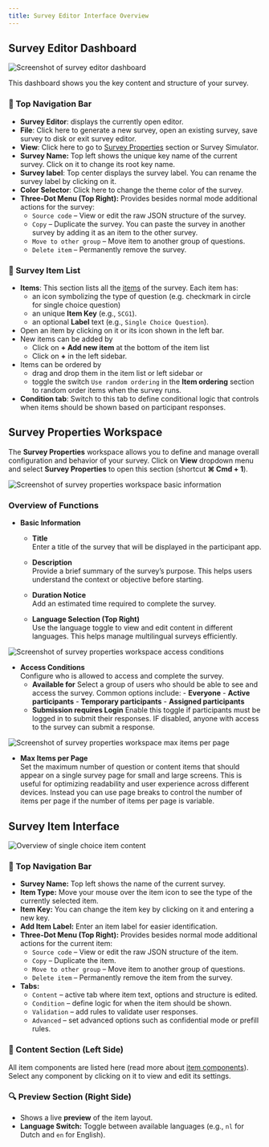 ```yaml
---
title: Survey Editor Interface Overview
---
```


## Survey Editor Dashboard

![Screenshot of survey editor dashboard](../images/dashboardEditor.png)

This dashboard shows you the key content and structure of your survey.

### 🧭 Top Navigation Bar
- **Survey Editor**: displays the currently open editor.
- **File**: Click here to generate a new survey, open an existing survey, save survey to disk or exit survey editor. 
- **View**: Click here to go to [Survey Properties](/docs/survey-editor/basics/editor-overview#survey-properties-workspace) section or Survey Simulator.
- **Survey Name:** Top left shows the unique key name of the current survey. Click on it to change its root key name.
- **Survey label**: Top center displays the survey label. You can rename the survey label by clicking on it.
- **Color Selector**: Click here to change the theme color of the survey.
- **Three-Dot Menu (Top Right):** Provides besides normal mode additional actions for the survey:
    - `Source code` – View or edit the raw JSON structure of the survey.
    - `Copy` – Duplicate the survey. You can paste the survey in another survey by adding it as an item to the other survey.
    - `Move to other group` – Move item to another group of questions. 
    - `Delete item` – Permanently remove the survey.


### 📝 Survey Item List
- **Items**: This section lists all the [items](/docs/survey-editor/basics/item-structure/survey-items) of the survey. Each item has:
    - an icon symbolizing the type of question (e.g. checkmark in circle for single choice question) 
    - an unique **Item Key** (e.g., `SCG1`).
    - an optional **Label** text (e.g., `Single Choice Question`).
- Open an item by clicking on it or its icon shown in the left bar.
- New items can be added by
    - Click on **+ Add new item** at the bottom of the item list
    - Click on **+** in the left sidebar.
- Items can be ordered by
    - drag and drop them in the item list or left sidebar or
    - toggle the switch `Use random ordering` in the **Item ordering** section to random order items when the survey runs.
- **Condition tab**: Switch to this tab to define conditional logic that controls when items should be shown based on participant responses.


## Survey Properties Workspace

The **Survey Properties** workspace allows you to define and manage overall configuration and behavior of your survey.
Click on **View** dropdown menu and select **Survey Properties** to open this section (shortcut **⌘ Cmd + 1**). 

![Screenshot of survey properties workspace basic information](../images/surveyPropertiesBasic.png)

### Overview of Functions

- **Basic Information**  
  - **Title**  
    Enter a title of the survey that will be displayed in the participant app.

  - **Description**  
    Provide a brief summary of the survey’s purpose. This helps users understand the context or objective before starting.

  - **Duration Notice**  
    Add an estimated time required to complete the survey.

  - **Language Selection (Top Right)**  
    Use the language toggle to view and edit content in different languages. This helps manage multilingual surveys efficiently.

 
![Screenshot of survey properties workspace access conditions](../images/surveyPropertiesAccess.png)

- **Access Conditions**  
  Configure who is allowed to access and complete the survey. 
  - **Available for**
    Select a group of users who should be able to see and access the survey. Common options include:
        - **Everyone**
        - **Active participants**
        - **Temporary participants**
        - **Assigned participants**
  - **Submission requires Login**
    Enable this toggle if participants must be logged in to submit their responses. IF disabled, anyone with access to the survey can submit a response.

![Screenshot of survey properties workspace max items per page](../images/surveyPropertiesMaxItems.png)

- **Max Items per Page**  
  Set the maximum number of question or content items that should appear on a single survey page for small and large screens. 
  This is useful for optimizing readability and user experience across different devices.
  Instead you can use page breaks to control the number of items per page if the number of items per page is variable. 


## Survey Item Interface

![Overview of single choice item content](../images/overviewSinglechoice.png)

### 🧭 Top Navigation Bar

- **Survey Name:** Top left shows the name of the current survey.
- **Item Type:** Move your mouse over the item icon to see the type of the currently selected item.
- **Item Key:** You can change the item key by clicking on it and entering a new key.
- **Add Item Label:** Enter an item label for easier identification.
- **Three-Dot Menu (Top Right):** Provides besides normal mode additional actions for the current item:
    - `Source code` – View or edit the raw JSON structure of the item.
    - `Copy` – Duplicate the item.
    - `Move to other group` – Move item to another group of questions.
    - `Delete item` – Permanently remove the item from the survey.
- **Tabs:**
    - `Content` – active tab where item text, options and structure is edited.
    - `Condition` – define logic for when the item should be shown.
    - `Validation` – add rules to validate user responses.
    - `Advanced` – set advanced options such as confidential mode or prefill rules.

### 📝 Content Section (Left Side)

All item components are listed here (read more about [item components](/docs/survey-editor/basics/item-structure#survey-item-structure-and-functions)). Select any component by clicking on it to view and edit its settings.

### 🔍 Preview Section (Right Side)

- Shows a live **preview** of the item layout.
- **Language Switch:** Toggle between available languages (e.g., `nl` for Dutch and `en` for English).




